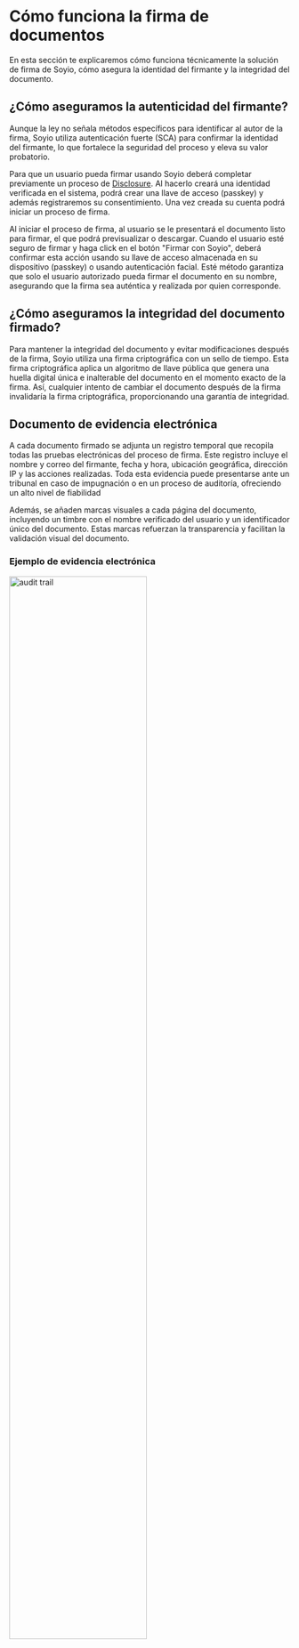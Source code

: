 # Cómo funciona la firma de documentos

En esta sección te explicaremos cómo funciona técnicamente la solución de firma de Soyio, cómo asegura la identidad del firmante y la integridad del documento.

## ¿Cómo aseguramos la autenticidad del firmante?

Aunque la ley no señala métodos específicos para identificar al autor de la firma, Soyio utiliza autenticación fuerte (SCA) para confirmar la identidad del firmante, lo que fortalece la seguridad del proceso y eleva su valor probatorio.

Para que un usuario pueda firmar usando Soyio deberá completar previamente un proceso de [Disclosure](../disclosure/how-it-works.mdx). Al hacerlo creará una identidad verificada en el sistema, podrá crear una llave de acceso (passkey) y además registraremos su consentimiento. Una vez creada su cuenta podrá iniciar un proceso de firma.

Al iniciar el proceso de firma, al usuario se le presentará el documento listo para firmar, el que podrá previsualizar o descargar. Cuando el usuario esté seguro de firmar y haga click en el botón "Firmar con Soyio", deberá confirmar esta acción usando su llave de acceso almacenada en su dispositivo (passkey) o usando autenticación facial. Esté método garantiza que solo el usuario autorizado pueda firmar el documento en su nombre, asegurando que la firma sea auténtica y realizada por quien corresponde.

## ¿Cómo aseguramos la integridad del documento firmado?

Para mantener la integridad del documento y evitar modificaciones después de la firma, Soyio utiliza una firma criptográfica con un sello de tiempo. Esta firma criptográfica aplica un algoritmo de llave pública que genera una huella digital única e inalterable del documento en el momento exacto de la firma. Así, cualquier intento de cambiar el documento después de la firma invalidaría la firma criptográfica, proporcionando una garantía de integridad.

## Documento de evidencia electrónica

A cada documento firmado se adjunta un registro temporal que recopila todas las pruebas electrónicas del proceso de firma. Este registro incluye el nombre y correo del firmante, fecha y hora, ubicación geográfica, dirección IP y las acciones realizadas. Toda esta evidencia puede presentarse ante un tribunal en caso de impugnación o en un proceso de auditoría, ofreciendo un alto nivel de fiabilidad

Además, se añaden marcas visuales a cada página del documento, incluyendo un timbre con el nombre verificado del usuario y un identificador único del documento. Estas marcas refuerzan la transparencia y facilitan la validación visual del documento.

### Ejemplo de evidencia electrónica
<img src="/img/audit_trail.png" alt="audit trail" width="70%"/>

